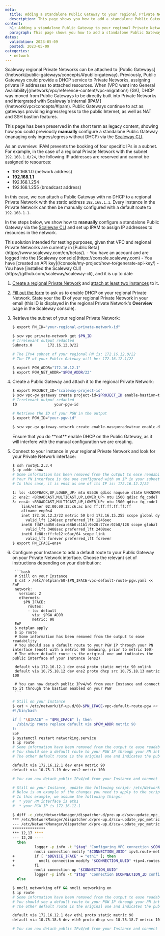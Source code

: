 ```yaml
---
meta:
  title: Adding a standalone Public Gateway to your regional Private Network
  description: This page shows you how to add a standalone Public Gateway to your regional Private Network.
content:
  h1: Adding a standalone Public Gateway to your regional Private Network
  paragraph: This page shows you how to add a standalone Public Gateway to your regional Private Network.
dates:
  validation: 2023-05-09
  posted: 2023-05-09
categories:
  - network
---
```


<Message type="important">
Scaleway regional Private Networks can be attached to [Public Gateways](/network/public-gateways/concepts/#public-gateway). Previously, Public Gateways could provide a DHCP service to Private Networks, assigning private IP addresses to attached resources. When [VPC went into General Availability](/network/vpc/reference-content/vpc-migration/) (GA), DHCP was moved from Public Gateways to be directly built into Private Networks and intergrated with Scaleway's internal [IPAM](/network/vpc/concepts/#ipam). Public Gateways continue to act as gateways providing ingress/egress to the public Internet, as well as NAT and SSH bastion features.

This page has been preserved in the short term as legacy content, showing how you could previously **manually** configure a standalone Public Gateway (managing only ingress/egress without DHCP) via the [Scaleway CLI](https://github.com/scaleway/scaleway-cli).
</Message>

As an overview: IPAM prevents the booking of four specific IPs in a subnet. For example, in the case of a regional Private Network with the subnet `192.168.1.0/24`, the following IP addresses are reserved and cannot be assigned to resources:

- 192.168.1.0 (network address)
- **192.168.1.1**
- 192.168.1.254
- 192.168.1.255 (broadcast address)

In this case, we can attach a Public Gateway with no DHCP to a regional Private Network with the static address `192.168.1.1`. Every Instance in the Private Network can then be manually configured with a default route to `192.168.1.1`.

In the steps below, we show how to **manually** configure a standalone Public Gateway via the [Scaleway CLI](https://github.com/scaleway/scaleway-cli) and set up IPAM to assign IP addresses to resources in the network.

<Message type="important">
This solution intended for testing purposes, given that VPC and regional Private Networks are currently in [Public Beta](https://www.scaleway.com/en/betas/).
</Message>

<Message type="requirement">
  - You have an account and are logged into the [Scaleway console](https://console.scaleway.com)
  - You have [created an API key](/console/my-project/how-to/generate-api-key/)
  - You have [installed the Scaleway CLI](https://github.com/scaleway/scaleway-cli), and it is up to date
</Message>

1. [Create a regional Private Network](/network/vpc/how-to/create-private-network/) and [attach at least two Instances](https://www.scaleway.com/en/docs/network/vpc/how-to/attach-resources-to-pn/) to it.

2. [Fill out the form](https://scaleway.typeform.com/to/EmElSxRE) to ask us to enable DHCP on your regional Private Network. State your the ID of your regional Private Network in your email (this ID is displayed in the regional Private Network's **Overview** page in the Scaleway console).

3. Retrieve the subnet of your regional Private Network:

    ```bash
    $ export PN_ID="your-regional-private-network-id"
    
    $ scw vpc private-network get $PN_ID
    # Irrelevant output redacted
    Subnets.0       172.16.12.0/22
    
    # The IPv4 subnet of your regional PN is: 172.16.12.0/22
    # The IP of your Public Gateway will be: 172.16.12.1/22
    
    $ export PGW_ADDR="172.16.12.1"
    $ export PGW_NET_ADDR="$PGW_ADDR/22"
    ```

4. Create a Public Gateway and attach it to the regional Private Network:

    ```bash
    $ export PROJECT_ID="scaleway-project-id"
    $ scw vpc-gw gateway create project-id=$PROJECT_ID enable-bastion=true
    # Irrelevant output redacted
    ID                 your-pgw-id
    
    # Retrieve the ID of your PGW in the output
    $ export PGW_ID="your-pgw-id"
    
    $ scw vpc-gw gateway-network create enable-masquerade=true enable-dhcp=false gateway-id=$PGW_ID private-network-id=$PN_ID address=$PGW_NET_ADDR
    ```
    
    <Message type="important">
    Ensure that you do **not** enable DHCP on the Public Gateway, as it will interfere with the manual configuration we are creating.
    </Message>

5. Connect to your Instance in your regional Private Network and look for your Private Network interface:

    ```bash
    $ ssh root@1.2.3.4
    $ ip addr show
    # Some information has been removed from the output to ease readability
    # Your PN interface is the one configured with an IP in your subnet (172.16.12.0/22)
    # In this case, it is ens4 as one of its IP is: 172.16.12.2/22
    
    1: lo: <LOOPBACK,UP,LOWER_UP> mtu 65536 qdisc noqueue state UNKNOWN group default qlen 1000
    2: ens2: <BROADCAST,MULTICAST,UP,LOWER_UP> mtu 1500 qdisc fq_codel state UP group default qlen 1000
    3: ens4: <BROADCAST,MULTICAST,UP,LOWER_UP> mtu 1500 qdisc fq_codel state UP group default qlen 1000
        link/ether 02:00:00:12:c6:ac brd ff:ff:ff:ff:ff:ff
        altname enp0s4
        inet 172.16.12.2/22 metric 50 brd 172.16.15.255 scope global dynamic ens4
          valid_lft 1246sec preferred_lft 1246sec
        inet6 fdd7:ad50:4eca:68b0:41b1:9e20:77ce:92b8/128 scope global dynamic noprefixroute
          valid_lft 3408sec preferred_lft 2408sec
        inet6 fe80::ff:fe12:c6ac/64 scope link
          valid_lft forever preferred_lft forever
    $ export PN_IFACE=ens4
    ```

6. Configure your Instance to add a default route to your Public Gateway on your Private Network interface. Choose the relevant set of instructions depending on your distribution:

    <Tabs id="configure-instance-pgw-rpn">

      <TabsTab label="Ubuntu">

        ```bash
        # Still on your Instance
        $ cat > /etc/netplan/60-$PN_IFACE-vpc-default-route-pgw.yaml << EoF
        network:
          version: 2
          ethernets:
            $PN_IFACE:
              routes:
              - to: default
                via: $PGW_ADDR
                metric: 90
        EoF
        $ netplan apply
        $ ip route
        # Some information has been removed from the output to ease readability
        # You should see a default route to your PGW IP through your PN interface (ens4) with a metric 90 (meaning, prior to metric 100)
        # The other default route is the original one and indicates the public interface of your Instance (ens2)
        
        default via 172.16.12.1 dev ens4 proto static metric 90 onlink
        default via 10.75.18.12 dev ens2 proto dhcp src 10.75.18.13 metric 100
        
        # You can now detach public IPv4/v6 from your Instance and connect to it through the bastion enabled on your PGW
        ```
      </TabsTab>

      <TabsTab label="Debian">

      ```bash
      # Still on your Instance
      $ cat > /etc/network/if-up.d/60-$PN_IFACE-vpc-default-route-pgw << EoF
      #!/bin/bash

      if [ "\$IFACE" = "$PN_IFACE" ]; then
        /sbin/ip route replace default via $PGW_ADDR metric 90
      fi
      EoF
      $ systemctl restart networking.service
      $ ip route
      # Some information have been removed from the output to ease readability
      # You should see a default route to your PGW IP through your PN interface (ens4) with a metric 90 (meaning, prior to metric 100)
      # The other default route is the original one and indicates the public interface of your Instance (ens2)

      default via 172.16.12.1 dev ens4 metric 90
      default via 10.75.1.10 dev ens2 metric 100

      # You can now detach public IPv4/v6 from your Instance and connect to it through the bastion enabled on your PGW
      ```
      </TabsTab>

      <TabsTab label="CentOS / RockyLinux">

      ```bash
      # Still on your Instance, update the following script: /etc/NetworkManager/dispatcher.d/pre-up.d/scw-update_vpc_metric.sh
      # Below is an example of the changes you need to apply to the script
      # In this example, we assume the following things:
      #  * your PN interface is eth1
      #  * your PGW IP is 172.16.12.1
      
      $ diff -c /etc/NetworkManager/dispatcher.d/pre-up.d/scw-update_vpc_metric.sh.orig /etc/NetworkManager/dispatcher.d/pre-up.d/scw-update_vpc_metric.sh
      *** /etc/NetworkManager/dispatcher.d/pre-up.d/scw-update_vpc_metric.sh.orig     2023-05-03 09:41:42.965368079 +0000
      --- /etc/NetworkManager/dispatcher.d/pre-up.d/scw-update_vpc_metric.sh  2023-05-03 09:43:22.279318391 +0000
      ***************
      *** 12,17 ****
      --- 12,20 ----
        then
                logger -p info -t "$tag" "Configuring VPC connection $CONNECTION_ID"
                nmcli connection modify "$CONNECTION_UUID" ipv4.route-metric 50
      +         if [ "$DEVICE_IFACE" = "eth1" ]; then
      +           nmcli connection modify "$CONNECTION_UUID" +ipv4.routes "0.0.0.0/0 172.16.12.1 90"
      +         fi
                nmcli connection up "$CONNECTION_UUID"
                logger -p info -t "$tag" "Connection $CONNECTION_ID configured"
        else
      
      $ nmcli networking off && nmcli networking on
      $ ip route
      # Some information have been removed from the output to ease readability
      # You should see a default route to your PGW IP through your PN interface (eth1) with a metric 90 (meaning, prior to metric 100)
      # The other default route is the original one and indicates the public interface of your Instance (eth0)
      
      default via 172.16.12.1 dev eth1 proto static metric 90
      default via 10.75.18.6 dev eth0 proto dhcp src 10.75.18.7 metric 100
      
      # You can now detach public IPv4/v6 from your Instance and connect to it through the bastion enabled on your PGW
      ```
      </TabsTab>

    </Tabs>
